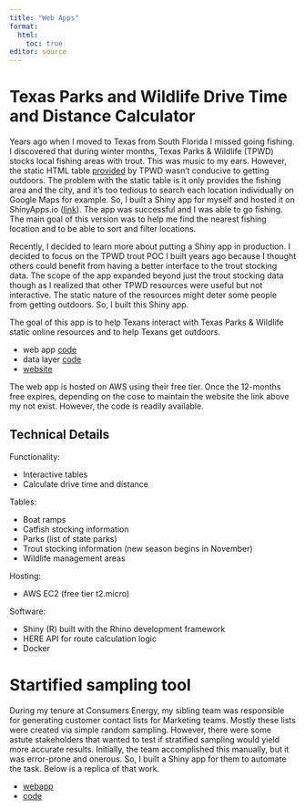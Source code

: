 ```yaml
---
title: "Web Apps"
format:
  html:
    toc: true
editor: source
---
```


# Texas Parks and Wildlife Drive Time and Distance Calculator

Years ago when I moved to Texas from South Florida I missed going fishing. I discovered that during winter months, Texas Parks & Wildlife (TPWD) stocks local fishing areas with trout. This was music to my ears. However, the static HTML table [provided](https://tpwd.texas.gov/fishboat/fish/management/stocking/trout_stocking.phtml) by TPWD wasn't conducive to getting outdoors. The problem with the static table is it only provides the fishing area and the city, and it's too tedious to search each location individually on Google Maps for example. So, I built a Shiny app for myself and hosted it on ShinyApps.io ([link](https://kaladin-stormblessed.shinyapps.io/Texas_Parks_Wildlife_Trout_Schedule/)). The app was successful and I was able to go fishing. The main goal of this version was to help me find the nearest fishing location and to be able to sort and filter locations.

Recently, I decided to learn more about putting a Shiny app in production. I decided to focus on the TPWD trout POC I built years ago because I thought others could benefit from having a better interface to the trout stocking data. The scope of the app expanded beyond just the trout stocking data though as I realized that other TPWD resources were useful but not interactive. The static nature of the resources might deter some people from getting outdoors. So, I built this Shiny app.

The goal of this app is to help Texans interact with Texas Parks & Wildlife static online resources and to help Texans get outdoors.

- web app [code](https://gitlab.com/texas_parks_and_wildlife/table_utilities/webapp)
- data layer [code](https://gitlab.com/texas_parks_and_wildlife/table_utilities/data)
- [website](http://tableswebapp.thealgo.group/)

The web app is hosted on AWS using their free tier.
Once the 12-months free expires, depending on the cose to maintain the website the link above my not exist.
However, the code is readily available.

## Technical Details

Functionality:

- Interactive tables
- Calculate drive time and distance

Tables:

- Boat ramps
- Catfish stocking information
- Parks (list of state parks)
- Trout stocking information (new season begins in November)
- Wildlife management areas

Hosting:

- AWS EC2 (free tier t2.micro)

Software:
 
- Shiny (R) built with the Rhino development framework
- HERE API for route calculation logic
- Docker

# Startified sampling tool

During my tenure at Consumers Energy, my sibling team was responsible for generating customer contact lists for Marketing teams.
Mostly these lists were created via simple random sampling.
However, there were some astute stakeholders that wanted to test if stratified sampling would yield more accurate results.
Initially, the team accomplished this manually, but it was error-prone and onerous.
So, I built a Shiny app for them to automate the task.
Below is a replica of that work.

- [webapp](https://kaladin-stormblessed.shinyapps.io/SamplingTool/)
- [code](https://gitlab.com/hail_hydra/sampling_tool)